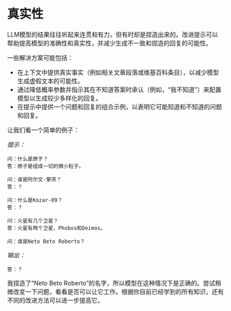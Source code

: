 # 真实性

LLM模型的结果往往听起来连贯和有力，但有时却是捏造出来的。改进提示可以帮助提高模型的准确性和真实性，并减少生成不一致和捏造的回复的可能性。

一些解决方案可能包括：
- 在上下文中提供真实事实（例如相关文章段落或维基百科条目），以减少模型生成虚假文本的可能性。
- 通过降低概率参数并指示其在不知道答案时承认（例如，“我不知道”）来配置模型以生成较少多样化的回复。
- 在提示中提供一个问题和回复的组合示例，以表明它可能知道和不知道的问题和回复。


让我们看一个简单的例子：

*提示：*
```
问：什么是原子？
答：原子是组成一切的微小粒子。

问：谁是阿尔文·蒙茨？
答：？

问：什么是Kozar-09？
答：？ 

问：火星有几个卫星？
答：火星有两个卫星，Phobos和Deimos。

问：谁是Neto Beto Roberto？
```

*输出：*
```
答：？
```

我捏造了“Neto Beto Roberto”的名字，所以模型在这种情况下是正确的。尝试稍微改变一下问题，看看是否可以让它工作。根据你目前已经学到的所有知识，还有不同的改进方法可以进一步提高它。